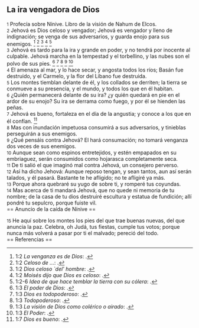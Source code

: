 == La ira vengadora de Dios ==

{{anchor|1}} <small>1</small> Profecía sobre Nínive. Libro de la visión de Nahum de Elcos.<br>
{{anchor|2}} <small>2</small> Jehová es Dios celoso y vengador; Jehová es vengador y lleno de indignación; se venga de sus adversarios, y guarda enojo para sus enemigos. <ref>1:2 ''La venganza es de Dios'': {{lib|LU|70|10|9}}.</ref> <ref>1:2 ''Celoso de ...'': {{lib|LU|96|4|6}}.</ref> <ref>1:2 ''Dios celoso `del' hombre'': {{lib|LU|4|3|1}}.</ref> <ref>1:2 ''Moisés dijo que Dios es celoso'': {{lib|LU|142|2|1}}.</ref> <ref>1:2-6 ''Idea de que hace temblar la tierra con su cólera'': {{lib|LU|4|5|3}}.</ref><br>
{{anchor|3}} <small>3</small> Jehová es tardo para la ira y grande en poder, y no tendrá por inocente al culpable. Jehová marcha en la tempestad y el torbellino, y las nubes son el polvo de sus pies. <ref>1:3 ''El poder de Dios'': {{lib|LU|1|1|4}}.</ref> <ref>1:3 ''Dios es todopoderoso'': {{lib|LU|131|10|3}}.</ref> <ref>1:3 ''Todopoderoso'': {{lib|LU|142|3|7}}.</ref> <ref>1:3 ''La visión de Dios como colérico o airado'': {{lib|LU|4|3|2}}.</ref> <ref>1:3 ''El Poder'': {{lib|LU|131|10|6}}.</ref><br>
{{anchor|4}} <small>4</small> El amenaza al mar, y lo hace secar, y angosta todos los ríos; Basán fue destruido, y el Carmelo, y la flor del Líbano fue destruida.<br>
{{anchor|5}} <small>5</small> Los montes tiemblan delante de él, y los collados se derriten; la tierra se conmueve a su presencia, y el mundo, y todos los que en él habitan.<br>
{{anchor|6}} <small>6</small> ¿Quién permanecerá delante de su ira? ¿y quién quedará en pie en el ardor de su enojo? Su ira se derrama como fuego, y por él se hienden las peñas.<br>
{{anchor|7}} <small>7</small> Jehová es bueno, fortaleza en el día de la angustia; y conoce a los que en él confían. <ref>1:7 ''Dios es bueno'': {{lib|LU|2|6|3}}.</ref><br>
{{anchor|8}} <small>8</small> Mas con inundación impetuosa consumirá a sus adversarios, y tinieblas perseguirán a sus enemigos.<br>
{{anchor|9}} <small>9</small> ¿Qué pensáis contra Jehová? El hará consumación; no tomará venganza dos veces de sus enemigos.<br>
{{anchor|10}} <small>10</small> Aunque sean como espinos entretejidos, y estén empapados en su embriaguez, serán consumidos como hojarasca completamente seca.<br>
{{anchor|11}} <small>11</small> De ti salió el que imaginó mal contra Jehová, un consejero perverso.<br>
{{anchor|12}} <small>12</small> Así ha dicho Jehová: Aunque reposo tengan, y sean tantos, aun así serán talados, y él pasará. Bastante te he afligido; no te afligiré ya más.<br>
{{anchor|13}} <small>13</small> Porque ahora quebraré su yugo de sobre ti, y romperé tus coyundas.<br>
{{anchor|14}} <small>14</small> Mas acerca de ti mandará Jehová, que no quede ni memoria de tu nombre; de la casa de tu dios destruiré escultura y estatua de fundición; allí pondré tu sepulcro, porque fuiste vil.<br>
== Anuncio de la caída de Nínive ==

{{anchor|15}} <small>15</small> He aquí sobre los montes los pies del que trae buenas nuevas, del que anuncia la paz. Celebra, oh Judá, tus fiestas, cumple tus votos; porque nunca más volverá a pasar por ti el malvado; pereció del todo.<br>
== Referencias ==

<references />
